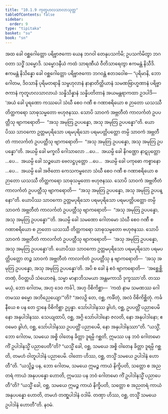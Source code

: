 ```yaml
---
title: "10.1.9 ကုတူဟလသာလာသုတ္တ"
tableOfContents: false
sidebar:
  order: 9
type: "tipitaka"
basket: "su"
book: "sn"
---
```



<DynamicBreadcrumb />

<Division number="418" book="sn" e="ch" v="18" p="340">

<Paragraph number="1816" book="sn">
အထ ခေါ ဝစ္ဆဂေါတ္တော ပရိဗ္ဗာဇကော ယေန ဘဂဝါ တေနုပသင်္ကမိ; ဥပသင်္ကမိတွာ ဘဂဝတာ သဒ္ဓိံ သမ္မောဒိ. သမ္မောဒနီယံ ကထံ သာရဏီယံ ဝီတိသာရေတွာ ဧကမန္တံ နိသီဒိ. ဧကမန္တံ နိသိန္နော ခေါ ဝစ္ဆဂေါတ္တော ပရိဗ္ဗာဇကော ဘဂဝန္တံ ဧတဒဝေါစ—
</Paragraph>

<Paragraph number="1817" book="sn">
“ပုရိမာနိ, ဘော ဂေါတမ, ဒိဝသာနိ ပုရိမတရာနိ သမ္ဗဟုလာနံ နာနာတိတ္ထိယာနံ သမဏဗြာဟ္မဏာနံ ပရိဗ္ဗာဇကာနံ ကုတူဟလသာလာယံ သန္နိသိန္နာနံ သန္နိပတိတာနံ အယမန္တရာကထာ ဥဒပါဒိ—  ‘အယံ ခေါ ပူရဏော ကဿပေါ သံဃီ စေဝ ဂဏီ စ ဂဏာစရိယော စ ဉာတော ယသဿီ တိတ္ထကရော သာဓုသမ္မတော ဗဟုဇနဿ. သောပိ သာဝကံ အဗ္ဘတီတံ ကာလင်္ကတံ ဥပပတ္တီသု ဗျာကရောတိ—  “အသု အမုတြ ဥပပန္နော, အသု အမုတြ ဥပပန္နော”တိ. ယောပိဿ သာဝကော ဥတ္တမပုရိသော ပရမပုရိသော ပရမပတ္တိပတ္တော တမ္ပိ သာဝကံ အဗ္ဘတီတံ ကာလင်္ကတံ ဥပပတ္တီသု ဗျာကရောတိ—  “အသု အမုတြ ဥပပန္နော, အသု အမုတြ ဥပပန္နော”တိ.
</Paragraph>

<Paragraph number="1818" book="sn">
အယမ္ပိ ခေါ မက္ခလိ ဂေါသာလော …ပေ…  အယမ္ပိ ခေါ နိဂဏ္ဌော နာဋပုတ္တော …ပေ…  အယမ္ပိ ခေါ သဉ္စယော ဗေလဋ္ဌပုတ္တော …ပေ…  အယမ္ပိ ခေါ ပကုဓော ကစ္စာနော …ပေ…  အယမ္ပိ ခေါ အဇိတော ကေသကမ္ဗလော သံဃီ စေဝ ဂဏီ စ ဂဏာစရိယော စ ဉာတော ယသဿီ တိတ္ထကရော သာဓုသမ္မတော ဗဟုဇနဿ. သောပိ သာဝကံ အဗ္ဘတီတံ ကာလင်္ကတံ ဥပပတ္တီသု ဗျာကရောတိ—  “အသု အမုတြ ဥပပန္နော, အသု အမုတြ ဥပပန္နော”တိ. ယောပိဿ သာဝကော ဥတ္တမပုရိသော ပရမပုရိသော ပရမပတ္တိပတ္တော တမ္ပိ သာဝကံ အဗ္ဘတီတံ ကာလင်္ကတံ ဥပပတ္တီသု ဗျာကရောတိ—  “အသု အမုတြ ဥပပန္နော, အသု အမုတြ ဥပပန္နော”’တိ.
</Paragraph>

<Paragraph number="1819" book="sn">
အယမ္ပိ ခေါ သမဏော ဂေါတမော သံဃီ စေဝ ဂဏီ စ ဂဏာစရိယော စ ဉာတော ယသဿီ တိတ္ထကရော သာဓုသမ္မတော ဗဟုဇနဿ. သောပိ သာဝကံ အဗ္ဘတီတံ ကာလင်္ကတံ ဥပပတ္တီသု ဗျာကရောတိ—  ‘အသု အမုတြ ဥပပန္နော, အသု အမုတြ ဥပပန္နော’တိ. ယောပိဿ သာဝကော ဥတ္တမပုရိသော ပရမပုရိသော ပရမပတ္တိပတ္တော တဉ္စ သာဝကံ အဗ္ဘတီတံ ကာလင်္ကတံ ဥပပတ္တီသု န ဗျာကရောတိ—  ‘အသု အမုတြ ဥပပန္နော, အသု အမုတြ ဥပပန္နော’တိ. အပိ စ ခေါ နံ ဧဝံ ဗျာကရောတိ—  ‘အစ္ဆေစ္ဆိ တဏှံ, ဝိဝတ္တယိ သံယောဇနံ, သမ္မာ မာနာဘိသမယာ အန္တမကာသိ ဒုက္ခဿာ’တိ. တဿ မယှံ, ဘော ဂေါတမ, အဟု ဒေဝ ကင်္ခါ, အဟု ဝိစိကိစ္ဆာ—  ‘ကထံ နာမ သမဏဿ ဂေါတမဿ ဓမ္မော အဘိညေယျော’”တိ?
</Paragraph>

<Paragraph number="1820" book="sn">
“အလဉှိ တေ, ဝစ္ဆ, ကင်္ခိတုံ, အလံ ဝိစိကိစ္ဆိတုံ. ကင်္ခနီယေ စ ပန တေ ဌာနေ ဝိစိကိစ္ဆာ ဥပ္ပန္နာ. သော်ပါဒါနဿ ခွါဟံ, ဝစ္ဆ, ဥပပတ္တိံ ပညာပေမိ နော အနုပါဒါနဿ. သေယျထာပိ, ဝစ္ဆ, အဂ္ဂိ သော်ပါဒါနော ဇလတိ, နော အနုပါဒါနော; ဧဝမေဝ ခွါဟံ, ဝစ္ဆ, သော်ပါဒါနဿ ဥပပတ္တိံ ပညာပေမိ, နော အနုပါဒါနဿာ”တိ.
</Paragraph>

<Paragraph number="1821" book="sn">
“ယသ္မိံ, ဘော ဂေါတမ, သမယေ အစ္စိ ဝါတေန ခိတ္တာ ဒူရမ္ပိ ဂစ္ဆတိ, ဣမဿ ပန ဘဝံ ဂေါတမော ကိံ ဥပါဒါနသ္မိံ ပညာပေတီ”တိ? “ယသ္မိံ ခေါ, ဝစ္ဆ, သမယေ အစ္စိ ဝါတေန ခိတ္တာ ဒူရမ္ပိ ဂစ္ဆတိ, တမဟံ ဝါတူပါဒါနံ ပညာပေမိ. ဝါတော ဟိဿ, ဝစ္ဆ, တသ္မိံ သမယေ ဥပါဒါနံ ဟောတီ”တိ. “ယသ္မိဉ္စ ပန, ဘော ဂေါတမ, သမယေ ဣမဉ္စ ကာယံ နိက္ခိပတိ, သတ္တော စ အညတရံ ကာယံ အနုပပန္နော ဟောတိ, ဣမဿ ပန ဘဝံ ဂေါတမော ကိံ ဥပါဒါနသ္မိံ ပညာပေတီ”တိ? “ယသ္မိံ ခေါ, ဝစ္ဆ, သမယေ ဣမဉ္စ ကာယံ နိက္ခိပတိ, သတ္တော စ အညတရံ ကာယံ အနုပပန္နော ဟောတိ, တမဟံ တဏှူပါဒါနံ ဝဒါမိ. တဏှာ ဟိဿ, ဝစ္ဆ, တသ္မိံ သမယေ ဥပါဒါနံ ဟောတီ”တိ.

</Paragraph>
</Division>

<Paragraph number="1822" type="center" book="sn">
နဝမံ.
</Paragraph>
